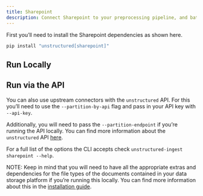```yaml
---
title: Sharepoint 
description: Connect Sharepoint to your preprocessing pipeline, and batch process all your documents using `unstructured-ingest` to store structured outputs locally on your filesystem.
---
```


First you’ll need to install the Sharepoint dependencies as shown here.

```bash
pip install "unstructured[sharepoint]"

```


## Run Locally


<CodeGroup>

  <SharepointSh />

  <SharepointPy />

</CodeGroup>

## Run via the API

You can also use upstream connectors with the `unstructured` API. For this you’ll need to use the `--partition-by-api` flag and pass in your API key with `--api-key`.


<CodeGroup>

  <SharepointAPISh />

  <SharepointAPIPy />

</CodeGroup>

Additionally, you will need to pass the `--partition-endpoint` if you’re running the API locally. You can find more information about the `unstructured` API [here](https://github.com/Unstructured-IO/unstructured-api).

For a full list of the options the CLI accepts check `unstructured-ingest sharepoint --help`.

NOTE: Keep in mind that you will need to have all the appropriate extras and dependencies for the file types of the documents contained in your data storage platform if you’re running this locally. You can find more information about this in the [installation guide](/installation/overview).